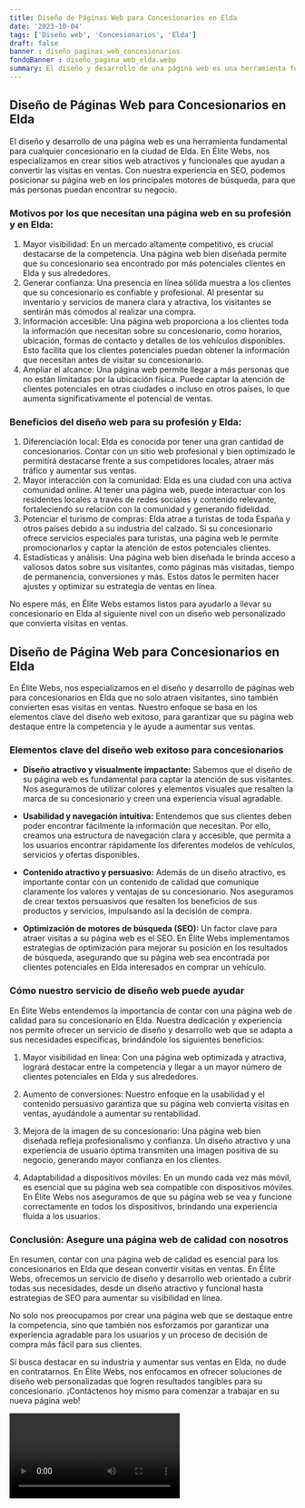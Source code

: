 ```yaml
---
title: Diseño de Páginas Web para Concesionarios en Elda
date: '2023-10-04'
tags: ['Diseño web', 'Concesionarios', 'Elda']
draft: false
banner : diseño_paginas_web_concesionarios
fondoBanner : diseño_pagina_web_elda.webp
summary: El diseño y desarrollo de una página web es una herramienta fundamental para cualquier concesionario en la ciudad de Elda. En Élite Webs, nos especializamos en crear sitios web atractivos y funcionales que ayudan a convertir las visitas en ventas. Con nuestra experiencia en SEO, podemos posicionar su página web en los principales motores de búsqueda, para que más personas puedan encontrar su negocio.
---
```


## Diseño de Páginas Web para Concesionarios en Elda

El diseño y desarrollo de una página web es una herramienta fundamental para cualquier concesionario en la ciudad de Elda. En Élite Webs, nos especializamos en crear sitios web atractivos y funcionales que ayudan a convertir las visitas en ventas. Con nuestra experiencia en SEO, podemos posicionar su página web en los principales motores de búsqueda, para que más personas puedan encontrar su negocio.

### Motivos por los que necesitan una página web en su profesión y en Elda:

1. Mayor visibilidad: En un mercado altamente competitivo, es crucial destacarse de la competencia. Una página web bien diseñada permite que su concesionario sea encontrado por más potenciales clientes en Elda y sus alrededores.
2. Generar confianza: Una presencia en línea sólida muestra a los clientes que su concesionario es confiable y profesional. Al presentar su inventario y servicios de manera clara y atractiva, los visitantes se sentirán más cómodos al realizar una compra.
3. Información accesible: Una página web proporciona a los clientes toda la información que necesitan sobre su concesionario, como horarios, ubicación, formas de contacto y detalles de los vehículos disponibles. Esto facilita que los clientes potenciales puedan obtener la información que necesitan antes de visitar su concesionario.
4. Ampliar el alcance: Una página web permite llegar a más personas que no están limitadas por la ubicación física. Puede captar la atención de clientes potenciales en otras ciudades o incluso en otros países, lo que aumenta significativamente el potencial de ventas.

### Beneficios del diseño web para su profesión y Elda:

1. Diferenciación local: Elda es conocida por tener una gran cantidad de concesionarios. Contar con un sitio web profesional y bien optimizado le permitirá destacarse frente a sus competidores locales, atraer más tráfico y aumentar sus ventas.
2. Mayor interacción con la comunidad: Elda es una ciudad con una activa comunidad online. Al tener una página web, puede interactuar con los residentes locales a través de redes sociales y contenido relevante, fortaleciendo su relación con la comunidad y generando fidelidad.
3. Potenciar el turismo de compras: Elda atrae a turistas de toda España y otros países debido a su industria del calzado. Si su concesionario ofrece servicios especiales para turistas, una página web le permite promocionarlos y captar la atención de estos potenciales clientes.
4. Estadísticas y análisis: Una página web bien diseñada le brinda acceso a valiosos datos sobre sus visitantes, como páginas más visitadas, tiempo de permanencia, conversiones y más. Estos datos le permiten hacer ajustes y optimizar su estrategia de ventas en línea.

No espere más, en Élite Webs estamos listos para ayudarlo a llevar su concesionario en Elda al siguiente nivel con un diseño web personalizado que convierta visitas en ventas.

<GifSeo />

<Cta />

## **Diseño de Página Web para Concesionarios en Elda**

En Élite Webs, nos especializamos en el diseño y desarrollo de páginas web para concesionarios en Elda que no solo atraen visitantes, sino también convierten esas visitas en ventas. Nuestro enfoque se basa en los elementos clave del diseño web exitoso, para garantizar que su página web destaque entre la competencia y le ayude a aumentar sus ventas.

### **Elementos clave del diseño web exitoso para concesionarios**

- **Diseño atractivo y visualmente impactante:** Sabemos que el diseño de su página web es fundamental para captar la atención de sus visitantes. Nos aseguramos de utilizar colores y elementos visuales que resalten la marca de su concesionario y creen una experiencia visual agradable.

- **Usabilidad y navegación intuitiva:** Entendemos que sus clientes deben poder encontrar fácilmente la información que necesitan. Por ello, creamos una estructura de navegación clara y accesible, que permita a los usuarios encontrar rápidamente los diferentes modelos de vehículos, servicios y ofertas disponibles.

- **Contenido atractivo y persuasivo:** Además de un diseño atractivo, es importante contar con un contenido de calidad que comunique claramente los valores y ventajas de su concesionario. Nos aseguramos de crear textos persuasivos que resalten los beneficios de sus productos y servicios, impulsando así la decisión de compra.

- **Optimización de motores de búsqueda (SEO):** Un factor clave para atraer visitas a su página web es el SEO. En Élite Webs implementamos estrategias de optimización para mejorar su posición en los resultados de búsqueda, asegurando que su página web sea encontrada por clientes potenciales en Elda interesados en comprar un vehículo.

### **Cómo nuestro servicio de diseño web puede ayudar**

En Élite Webs entendemos la importancia de contar con una página web de calidad para su concesionario en Elda. Nuestra dedicación y experiencia nos permite ofrecer un servicio de diseño y desarrollo web que se adapta a sus necesidades específicas, brindándole los siguientes beneficios:

1. Mayor visibilidad en línea: Con una página web optimizada y atractiva, logrará destacar entre la competencia y llegar a un mayor número de clientes potenciales en Elda y sus alrededores.

2. Aumento de conversiones: Nuestro enfoque en la usabilidad y el contenido persuasivo garantiza que su página web convierta visitas en ventas, ayudándole a aumentar su rentabilidad.

3. Mejora de la imagen de su concesionario: Una página web bien diseñada refleja profesionalismo y confianza. Un diseño atractivo y una experiencia de usuario óptima transmiten una imagen positiva de su negocio, generando mayor confianza en los clientes.

4. Adaptabilidad a dispositivos móviles: En un mundo cada vez más móvil, es esencial que su página web sea compatible con dispositivos móviles. En Élite Webs nos aseguramos de que su página web se vea y funcione correctamente en todos los dispositivos, brindando una experiencia fluida a los usuarios.

### **Conclusión: Asegure una página web de calidad con nosotros**

En resumen, contar con una página web de calidad es esencial para los concesionarios en Elda que desean convertir visitas en ventas. En Élite Webs, ofrecemos un servicio de diseño y desarrollo web orientado a cubrir todas sus necesidades, desde un diseño atractivo y funcional hasta estrategias de SEO para aumentar su visibilidad en línea.

No solo nos preocupamos por crear una página web que se destaque entre la competencia, sino que también nos esforzamos por garantizar una experiencia agradable para los usuarios y un proceso de decisión de compra más fácil para sus clientes.

Si busca destacar en su industria y aumentar sus ventas en Elda, no dude en contratarnos. En Élite Webs, nos enfocamos en ofrecer soluciones de diseño web personalizadas que logren resultados tangibles para su concesionario. ¡Contáctenos hoy mismo para comenzar a trabajar en su nueva página web!

<Video />

<CtaBot job='Concesionarios' city='Elda'/>

<Gmaps query='Elda+españa+maps' />